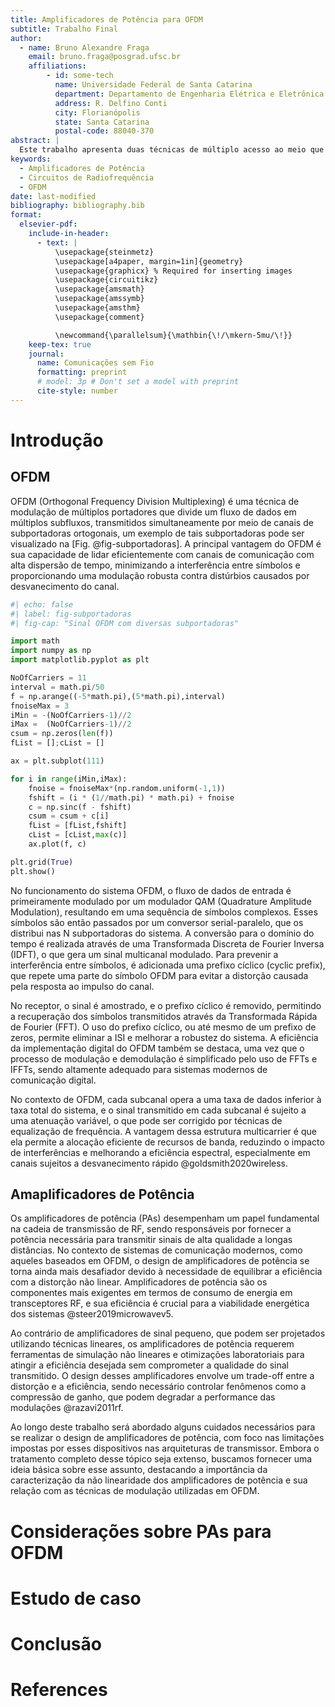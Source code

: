 ```yaml
---
title: Amplificadores de Potência para OFDM
subtitle: Trabalho Final
author:
  - name: Bruno Alexandre Fraga
    email: bruno.fraga@posgrad.ufsc.br
    affiliations: 
        - id: some-tech
          name: Universidade Federal de Santa Catarina
          department: Departamento de Engenharia Elétrica e Eletrônica
          address: R. Delfino Conti
          city: Florianópolis
          state: Santa Catarina
          postal-code: 88040-370
abstract: |
  Este trabalho apresenta duas técnicas de múltiplo acesso ao meio que são bem utilizadas: CSMA e Aloha. Esses protocolos de acesso ao meio desempenham papéis importantes em diferentes padrões de comunicação. CSMA é frequentemente utilizada em redes locais sem fio, enquanto Aloha tem aplicação em sistemas de comunicação via satélite e redes de sensores.
keywords: 
  - Amplificadores de Potência
  - Circuitos de Radiofrequência
  - OFDM
date: last-modified
bibliography: bibliography.bib
format:
  elsevier-pdf:
    include-in-header:
      - text: |
          \usepackage{steinmetz}
          \usepackage[a4paper, margin=1in]{geometry}
          \usepackage{graphicx} % Required for inserting images
          \usepackage{circuitikz}
          \usepackage{amsmath}
          \usepackage{amssymb}
          \usepackage{amsthm}
          \usepackage{comment}

          \newcommand{\parallelsum}{\mathbin{\!/\mkern-5mu/\!}}
    keep-tex: true
    journal:
      name: Comunicações sem Fio
      formatting: preprint
      # model: 3p # Don't set a model with preprint
      cite-style: number
---
```


# Introdução

## OFDM

OFDM (Orthogonal Frequency Division Multiplexing) é uma técnica de modulação de múltiplos portadores que divide um fluxo de dados em múltiplos subfluxos, transmitidos simultaneamente por meio de canais de subportadoras ortogonais, um exemplo de tais subportadoras pode ser visualizado na [Fig. @fig-subportadoras]. A principal vantagem do OFDM é sua capacidade de lidar eficientemente com canais de comunicação com alta dispersão de tempo, minimizando a interferência entre símbolos e proporcionando uma modulação robusta contra distúrbios causados por desvanecimento do canal.

```python
#| echo: false
#| label: fig-subportadoras
#| fig-cap: "Sinal OFDM com diversas subportadoras"

import math
import numpy as np
import matplotlib.pyplot as plt

NoOfCarriers = 11
interval = math.pi/50
f = np.arange((-5*math.pi),(5*math.pi),interval)
fnoiseMax = 3
iMin = -(NoOfCarriers-1)//2
iMax =  (NoOfCarriers-1)//2
csum = np.zeros(len(f))
fList = [];cList = []

ax = plt.subplot(111)

for i in range(iMin,iMax):
    fnoise = fnoiseMax*(np.random.uniform(-1,1))
    fshift = (i * (1//math.pi) * math.pi) + fnoise
    c = np.sinc(f - fshift)
    csum = csum + c[i]
    fList = [fList,fshift]
    cList = [cList,max(c)]
    ax.plot(f, c)

plt.grid(True)
plt.show()
```

No funcionamento do sistema OFDM, o fluxo de dados de entrada é primeiramente modulado por um modulador QAM (Quadrature Amplitude Modulation), resultando em uma sequência de símbolos complexos. Esses símbolos são então passados por um conversor serial-paralelo, que os distribui nas N subportadoras do sistema. A conversão para o domínio do tempo é realizada através de uma Transformada Discreta de Fourier Inversa (IDFT), o que gera um sinal multicanal modulado. Para prevenir a interferência entre símbolos, é adicionada uma prefixo cíclico (cyclic prefix), que repete uma parte do símbolo OFDM para evitar a distorção causada pela resposta ao impulso do canal.

No receptor, o sinal é amostrado, e o prefixo cíclico é removido, permitindo a recuperação dos símbolos transmitidos através da Transformada Rápida de Fourier (FFT). O uso do prefixo cíclico, ou até mesmo de um prefixo de zeros, permite eliminar a ISI e melhorar a robustez do sistema. A eficiência da implementação digital do OFDM também se destaca, uma vez que o processo de modulação e demodulação é simplificado pelo uso de FFTs e IFFTs, sendo altamente adequado para sistemas modernos de comunicação digital.

No contexto de OFDM, cada subcanal opera a uma taxa de dados inferior à taxa total do sistema, e o sinal transmitido em cada subcanal é sujeito a uma atenuação variável, o que pode ser corrigido por técnicas de equalização de frequência. A vantagem dessa estrutura multicarrier é que ela permite a alocação eficiente de recursos de banda, reduzindo o impacto de interferências e melhorando a eficiência espectral, especialmente em canais sujeitos a desvanecimento rápido @goldsmith2020wireless.








## Amaplificadores de Potência

Os amplificadores de potência (PAs) desempenham um papel fundamental na cadeia de transmissão de RF, sendo responsáveis por fornecer a potência necessária para transmitir sinais de alta qualidade a longas distâncias. No contexto de sistemas de comunicação modernos, como aqueles baseados em OFDM, o design de amplificadores de potência se torna ainda mais desafiador devido à necessidade de equilibrar a eficiência com a distorção não linear. Amplificadores de potência são os componentes mais exigentes em termos de consumo de energia em transceptores RF, e sua eficiência é crucial para a viabilidade energética dos sistemas @steer2019microwavev5.

Ao contrário de amplificadores de sinal pequeno, que podem ser projetados utilizando técnicas lineares, os amplificadores de potência requerem ferramentas de simulação não lineares e otimizações laboratoriais para atingir a eficiência desejada sem comprometer a qualidade do sinal transmitido. O design desses amplificadores envolve um trade-off entre a distorção e a eficiência, sendo necessário controlar fenômenos como a compressão de ganho, que podem degradar a performance das modulações @razavi2011rf.

Ao longo deste trabalho será abordado alguns cuidados necessários para se realizar o design de amplificadores de potência, com foco nas limitações impostas por esses dispositivos nas arquiteturas de transmissor. Embora o tratamento completo desse tópico seja extenso, buscamos fornecer uma ideia básica sobre esse assunto, destacando a importância da caracterização da não linearidade dos amplificadores de potência e sua relação com as técnicas de modulação utilizadas em OFDM.

# Considerações sobre PAs para OFDM

# Estudo de caso

# Conclusão

# References {-}
